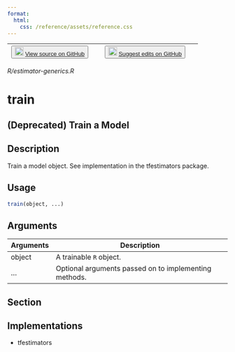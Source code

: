 ```yaml
---
format:
  html:
    css: /reference/assets/reference.css
---
```


| <button class="button"> ![](/reference/assets/GitHub-Mark-32px.png){width="20"} [View source on GitHub](https://github.com/rstudio/tensorflow//blob/main/R/estimator-generics.R) </button> | <button class="button"> ![](/reference/assets/GitHub-Mark-32px.png){width="20"} [Suggest edits on GitHub](https://github.com/rstudio/tensorflow//edit/main/R/estimator-generics.R) </button> |
|:------------------------------:|:--------------------------------------:|

*R/estimator-generics.R*

# train

## (Deprecated) Train a Model

## Description
Train a model object. See implementation in the tfestimators package. 


## Usage
```r
train(object, ...) 
```

## Arguments
|Arguments|Description|
|---|---|
| object | A trainable `R` object. |
| ... | Optional arguments passed on to implementing methods. |


## Section

## Implementations

- tfestimators





